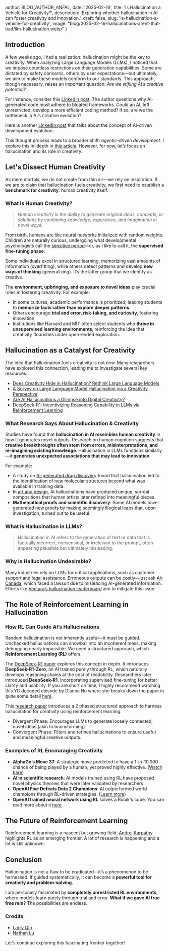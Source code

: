 
  author: BLOG_AUTHOR_ANFAL,
  date: '2025-02-16',
  title: 'Is Hallucination a Vehicle for Creativity?',
  description: 'Exploring whether hallucination in AI can foster creativity and innovation.',
  draft: false,
  slug: 'is-hallucination-a-vehicle-for-creativity',
  image: "blog/2025-02-16-hallucinations-arent-that-bad/llm-hallucination.webp"
}


<BlogImage src="blog/2025-02-16-hallucinations-arent-that-bad/llm-hallucination.webp" alt="Is hallucination a vehicle for creativity?" />

## Introduction
A few weeks ago, I had a realization: hallucination might be the key to creativity. When analyzing Large Language Models (LLMs), I noticed that we impose countless restrictions on their generation capabilities. Some are dictated by safety concerns, others by user expectations—but ultimately, we aim to make these models conform to our standards. This approach, though necessary, raises an important question: *Are we stifling AI’s creative potential?*

For instance, consider this <a href="https://www.linkedin.com/posts/activity-7297824563717967872-_qDM?utm_source=share&utm_medium=member_desktop&rcm=ACoAABBdcN4BFN_srCP-81t_0CCn8C3GjcpYKPQ" target="_blank">LinkedIn post</a>. The author questions why AI-generated code must adhere to bloated frameworks. Could an AI, left unrestricted, develop a more efficient coding method? If so, are we the bottleneck in AI’s creative evolution?

Here is another <a href="https://www.linkedin.com/posts/idanbeck_i-was-speaking-with-a-customer-recently-about-activity-7287601586514604035-zu1R/?utm_source=share&utm_medium=member_desktop&rcm=ACoAABBdcN4BFN_srCP-81t_0CCn8C3GjcpYKPQ" target="_blank">LinkedIn post</a> that talks about the concept of AI-driven development evolution.

This thought process leads to a broader shift: *agentic-driven development*. I explore this in-depth in <a href="/articles/whats-next-for-knuth-ai" target="_blank">this article</a>. However, for now, let’s focus on hallucination and its role in creativity.

## Let's Dissect Human Creativity
As mere mortals, we do not create from thin air—we rely on inspiration. If we are to claim that hallucination fuels creativity, we first need to establish a **benchmark for creativity**: human creativity itself.

### **What is Human Creativity?**
> *Human creativity is the ability to generate original ideas, concepts, or solutions by combining knowledge, experience, and imagination in novel ways.*

From birth, humans are like neural networks initialized with random weights. Children are naturally curious, undergoing what developmental psychologists call the <a href="https://en.wikipedia.org/wiki/Sensitive_period" target="_blank">sensitive period</a>—or, as I like to call it, the **supervised fine-tuning phase**.

Some individuals excel in structured learning, memorizing vast amounts of information (overfitting), while others detect patterns and develop **new ways of thinking** (generalizing). It’s the latter group that we identify as creative.

The **environment, upbringing, and exposure to novel ideas** play crucial roles in fostering creativity. For example:
- In some cultures, academic performance is prioritized, leading students to **memorize facts rather than explore deeper patterns**.
- Others encourage **trial and error, risk-taking, and curiosity**, fostering innovation.
- Institutions like Harvard and MIT often select students who **thrive in unsupervised learning environments**, reinforcing the idea that creativity flourishes under open-ended exploration.

## Hallucination as a Catalyst for Creativity
The idea that hallucination fuels creativity is not new. Many researchers have explored this connection, leading me to investigate several key resources:

- <a href="https://www.researchgate.net/publication/377767910_DOES_CREATIVITY_HIDE_IN_HALLUCINATION_RETHINK_LARGE_LANGUAGE_MODELS" target="_blank">Does Creativity Hide in Hallucination? Rethink Large Language Models</a>
- <a href="https://arxiv.org/html/2402.06647v1" target="_blank">A Survey on Large Language Model Hallucination via a Creativity Perspective</a>
- <a href="https://www.psychologytoday.com/ca/blog/the-digital-self/202402/are-ai-hallucinations-a-glimpse-into-digital-creativity" target="_blank">Are AI Hallucinations a Glimpse into Digital Creativity?</a>
- <a href="https://arxiv.org/pdf/2501.12948" target="_blank">DeepSeek-R1: Incentivizing Reasoning Capability in LLMs via Reinforcement Learning</a>

### What Research Says About Hallucination & Creativity
Studies have found that **hallucination in AI resembles human creativity** in how it generates novel outputs. Research on human cognition suggests that **creative breakthroughs often stem from errors, misinterpretations, and re-imagining existing knowledge**. Hallucination in LLMs functions similarly—it **generates unexpected associations that may lead to innovation**.

For example:
- A study on <a href="https://arxiv.org/html/2501.13824v1" target="_blank">AI-generated drug discovery</a> found that hallucination led to the identification of new molecular structures beyond what was available in training data.
- In <a href="https://www.psychologytoday.com/ca/blog/the-digital-self/202402/are-ai-hallucinations-a-glimpse-into-digital-creativity" target="_blank">art and design</a>, AI hallucinations have produced unique, surreal compositions that human artists later refined into meaningful pieces.
- **Mathematical proofs and scientific discovery**: Some AI models have generated new proofs by making seemingly illogical leaps that, upon investigation, turned out to be useful.

### What is Hallucination in LLMs?
> Hallucination in AI refers to the generation of text or data that is factually incorrect, nonsensical, or irrelevant to the prompt, often appearing plausible but ultimately misleading.

### Why is Hallucination Undesirable?
Many industries rely on LLMs for critical applications, such as customer support and legal assistance. Erroneous outputs can be costly—just ask <a href="https://www.mccarthy.ca/en/insights/blogs/techlex/moffatt-v-air-canada-misrepresentation-ai-chatbot" target="_blank">Air Canada</a>, which faced a lawsuit due to misleading AI-generated information. Efforts like <a href="https://github.com/vectara/hallucination-leaderboard" target="_blank">Vectara’s hallucination leaderboard</a> aim to mitigate this issue.

## The Role of Reinforcement Learning in Hallucination

### How RL Can Guide AI’s Hallucinations
Random hallucination is not inherently useful—it must be guided. Unchecked hallucinations can snowball into an incoherent mess, making debugging nearly impossible. We need a structured approach, which **Reinforcement Learning (RL)** offers.

The <a href="https://arxiv.org/pdf/2501.12948" target="_blank">DeepSeek-R1 paper</a> explores this concept in depth. It introduces **DeepSeek-R1-Zero**, an AI trained purely through RL, which naturally develops reasoning chains at the cost of readability. Researchers later introduced **DeepSeek-R1**, incorporating supervised fine-tuning for better clarity and usability.
If you are short on time, I highly recommend watching this YC decoded episode by Dianna Hu where she breaks down the paper in quite some detail <a href="https://www.youtube.com/watch?v=4Tmn-XP93m4" target="_blank">here</a>.

This <a href="https://www.researchgate.net/publication/377767910_DOES_CREATIVITY_HIDE_IN_HALLUCINATION_RETHINK_LARGE_LANGUAGE_MODELS" target="_blank">research paper</a> introduces a 2 phased structured approach to harness hallucination for creativity using reinforcement learning.

- Divergent Phase: Encourages LLMs to generate loosely connected, novel ideas (akin to brainstorming).
- Convergent Phase: Filters and refines hallucinations to ensure useful and meaningful creative outputs.

### Examples of RL Encouraging Creativity
- **AlphaGo’s Move 37**: A strategic move predicted to have a 1-in-10,000 chance of being played by a human, yet proved highly effective. (<a href="https://www.youtube.com/watch?v=JNrXgpSEEIE" target="_blank">Watch here</a>)
- **AI in scientific research**: AI models trained using RL have proposed novel physics theories that were later validated by researchers
- **OpenAI Five Defeats Dota 2 Champions**: AI outperformed world champions through RL-driven strategies. (<a href="https://openai.com/index/openai-five-defeats-dota-2-world-champions/" target="_blank">Learn more</a>)
- **OpenAI trained neural network using RL** solves a Rubik's cube. You can read more about it <a href="https://openai.com/index/solving-rubiks-cube/" target="_blank">here</a>

## The Future of Reinforcement Learning
Reinforcement learning is a nascent but growing field. <a href="https://x.com/karpathy/status/1885026028428681698" target="_blank">Andrej Karpathy</a> highlights RL as an emerging frontier. A lot of research is happening and a lot is still unknown.

## Conclusion
Hallucination is not a flaw to be eradicated—it’s a phenomenon to be harnessed. If guided systematically, it can become a **powerful tool for creativity and problem-solving**.

I am personally fascinated by **completely unrestricted RL environments**, where models learn purely through trial and error. **What if we gave AI true free rein?** The possibilities are endless.

### Credits
- <a href="https://x.com/liminalsunset_" target="_blank">Larry Qin</a>
- <a href="https://x.com/nathanlu_" target="_blank">Nathan Lu</a>

Let's continue exploring this fascinating frontier together!
